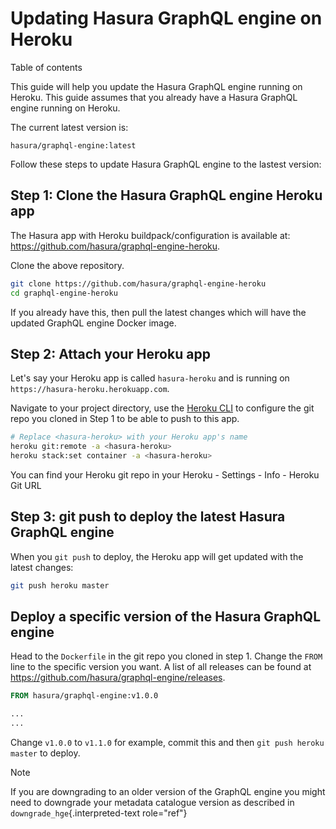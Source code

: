 
Updating Hasura GraphQL engine on Heroku
========================================

Table of contents

This guide will help you update the Hasura GraphQL engine running on
Heroku. This guide assumes that you already have a Hasura GraphQL engine
running on Heroku.

The current latest version is:

<code>hasura/graphql-engine:<span class="latest-release-tag">latest</span></code>

Follow these steps to update Hasura GraphQL engine to the lastest
version:

Step 1: Clone the Hasura GraphQL engine Heroku app
--------------------------------------------------

The Hasura app with Heroku buildpack/configuration is available at:
<https://github.com/hasura/graphql-engine-heroku>.

Clone the above repository.

```bash
git clone https://github.com/hasura/graphql-engine-heroku
cd graphql-engine-heroku
```

If you already have this, then pull the latest changes which will have
the updated GraphQL engine Docker image.

Step 2: Attach your Heroku app
------------------------------

Let\'s say your Heroku app is called `hasura-heroku` and is running on
`https://hasura-heroku.herokuapp.com`.

Navigate to your project directory, use the [Heroku
CLI](https://devcenter.heroku.com/articles/heroku-cli) to configure the
git repo you cloned in Step 1 to be able to push to this app.

```bash
# Replace <hasura-heroku> with your Heroku app's name
heroku git:remote -a <hasura-heroku>
heroku stack:set container -a <hasura-heroku>
```

You can find your Heroku git repo in your Heroku - Settings - Info -
Heroku Git URL

Step 3: **git push** to deploy the latest Hasura GraphQL engine
---------------------------------------------------------------

When you `git push` to deploy, the Heroku app will get updated with the
latest changes:

```bash
git push heroku master
```

Deploy a specific version of the Hasura GraphQL engine
------------------------------------------------------

Head to the `Dockerfile` in the git repo you cloned in step 1. Change
the `FROM` line to the specific version you want. A list of all releases
can be found at <https://github.com/hasura/graphql-engine/releases>.

```Dockerfile
FROM hasura/graphql-engine:v1.0.0

...
...
```

Change `v1.0.0` to `v1.1.0` for example, commit this and then
`git push heroku master` to deploy.

Note

If you are downgrading to an older version of the GraphQL engine you
might need to downgrade your metadata catalogue version as described in
`downgrade_hge`{.interpreted-text role="ref"}
